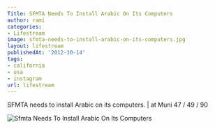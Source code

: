 ```yaml
---
Title: SFMTA Needs To Install Arabic On Its Computers
author: rami
categories:
- Lifestream
image: sfmta-needs-to-install-arabic-on-its-computers.jpg
layout: lifestream
publishedAt: '2012-10-14'
tags:
- california
- usa
- instagram
url: lifestream
---
```


SFMTA needs to install Arabic on its computers. | at Muni 47 / 49 / 90

![Sfmta Needs To Install Arabic On Its Computers](/assets/images/content/lifestream/sfmta-needs-to-install-arabic-on-its-computers.jpg )